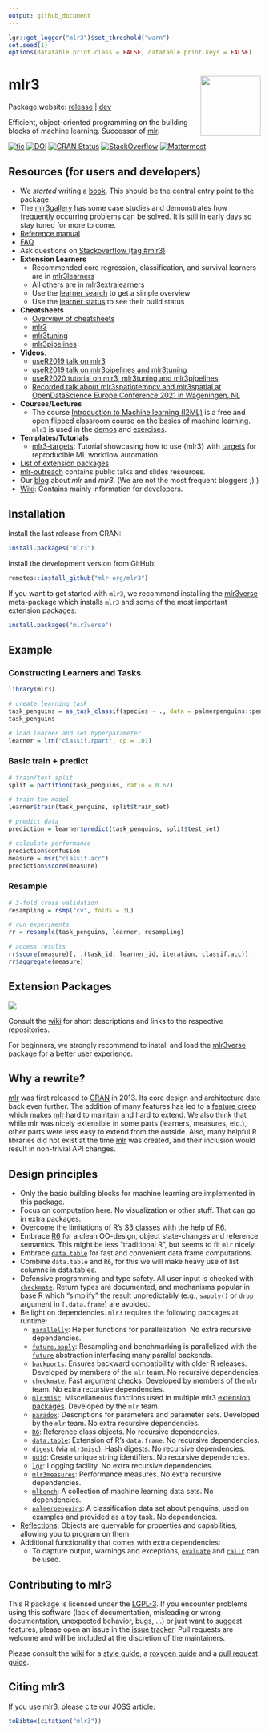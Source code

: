 ```yaml
---
output: github_document
---
```


```r
lgr::get_logger("mlr3")$set_threshold("warn")
set.seed(1)
options(datatable.print.class = FALSE, datatable.print.keys = FALSE)
```

# mlr3 <img src="man/figures/logo.png" align="right" width = "120" />

Package website: [release](https://mlr3.mlr-org.com/) | [dev](https://mlr3.mlr-org.com/dev/)

Efficient, object-oriented programming on the building blocks of machine learning.
Successor of [mlr](https://github.com/mlr-org/mlr).

<!-- badges: start -->
[![tic](https://github.com/mlr-org/mlr3/workflows/tic/badge.svg?branch=main)](https://github.com/mlr-org/mlr3/actions)
[![DOI](https://joss.theoj.org/papers/10.21105/joss.01903/status.svg)](https://doi.org/10.21105/joss.01903)
[![CRAN Status](https://www.r-pkg.org/badges/version-ago/mlr3)](https://cran.r-project.org/package=mlr3)
[![StackOverflow](https://img.shields.io/badge/stackoverflow-mlr3-orange.svg)](https://stackoverflow.com/questions/tagged/mlr3)
[![Mattermost](https://img.shields.io/badge/chat-mattermost-orange.svg)](https://lmmisld-lmu-stats-slds.srv.mwn.de/mlr_invite/)
<!-- badges: end -->

## Resources (for users and developers)

* We _started_ writing a [book](https://mlr3book.mlr-org.com/).
  This should be the central entry point to the package.
* The [mlr3gallery](https://mlr3gallery.mlr-org.com) has some case studies and demonstrates how frequently occurring problems can be solved.
  It is still in early days so stay tuned for more to come.
* [Reference manual](https://mlr3.mlr-org.com/reference/)
* [FAQ](https://github.com/mlr-org/mlr3/wiki/FAQ)
* Ask questions on [Stackoverflow (tag #mlr3)](https://stackoverflow.com/questions/tagged/mlr3)
* **Extension Learners**
  - Recommended core regression, classification, and survival learners are in [mlr3learners](https://github.com/mlr-org/mlr3learners)
  - All others are in [mlr3extralearners](https://github.com/mlr-org/mlr3extralearners)
  - Use the [learner search](https://mlr3extralearners.mlr-org.com/articles/learners/list_learners.html) to get a simple overview
  - Use the [learner status](https://mlr3extralearners.mlr-org.com/articles/learners/test_overview.html) to see their build status
* **Cheatsheets**
  - [Overview of cheatsheets](https://cheatsheets.mlr-org.com)
  - [mlr3](https://cheatsheets.mlr-org.com/mlr3.pdf)
  - [mlr3tuning](https://cheatsheets.mlr-org.com/mlr3tuning.pdf)
  - [mlr3pipelines](https://cheatsheets.mlr-org.com/mlr3pipelines.pdf)
* **Videos**:
  - [useR2019 talk on mlr3](https://www.youtube.com/watch?v=wsP2hiFnDQs)
  - [useR2019 talk on mlr3pipelines and mlr3tuning](https://www.youtube.com/watch?v=gEW5RxkbQuQ)
  - [useR2020 tutorial on mlr3, mlr3tuning and mlr3pipelines](https://www.youtube.com/watch?v=T43hO2o_nZw)
  - [Recorded talk about mlr3spatiotempcv and mlr3spatial at OpenDataScience Europe Conference 2021 in Wageningen, NL](https://av.tib.eu/media/55271)
* **Courses/Lectures**
  - The course [Introduction to Machine learning (I2ML)](https://slds-lmu.github.io/i2ml/) is a free and open flipped classroom course on the basics of machine learning. `mlr3` is used in the [demos](https://github.com/slds-lmu/lecture_i2ml/tree/master/code-demos-pdf) and [exercises](https://github.com/slds-lmu/lecture_i2ml/tree/master/exercises).
* **Templates/Tutorials**
  - [mlr3-targets](https://github.com/mlr-org/mlr3-targets): Tutorial showcasing how to use {mlr3} with [targets](https://docs.ropensci.org/targets/) for reproducible ML workflow automation.
* [List of extension packages](https://github.com/mlr-org/mlr3/wiki/Extension-Packages)
* [mlr-outreach](https://github.com/mlr-org/mlr-outreach) contains public talks and slides resources.
* Our [blog](https://mlr-org.com/) about _mlr_ and _mlr3_.
  (We are not the most frequent bloggers ;) )
* [Wiki](https://github.com/mlr-org/mlr3/wiki):
  Contains mainly information for developers.

## Installation

Install the last release from CRAN:

```r
install.packages("mlr3")
```

Install the development version from GitHub:

```r
remotes::install_github("mlr-org/mlr3")
```

If you want to get started with `mlr3`, we recommend installing the [mlr3verse](https://mlr3verse.mlr-org.com/) meta-package which installs `mlr3` and some of the most important extension packages:
```r
install.packages("mlr3verse")
```

## Example

### Constructing Learners and Tasks

```r
library(mlr3)

# create learning task
task_penguins = as_task_classif(species ~ ., data = palmerpenguins::penguins)
task_penguins

# load learner and set hyperparameter
learner = lrn("classif.rpart", cp = .01)
```

### Basic train + predict

```r
# train/test split
split = partition(task_penguins, ratio = 0.67)

# train the model
learner$train(task_penguins, split$train_set)

# predict data
prediction = learner$predict(task_penguins, split$test_set)

# calculate performance
prediction$confusion
measure = msr("classif.acc")
prediction$score(measure)
```

### Resample

```r
# 3-fold cross validation
resampling = rsmp("cv", folds = 3L)

# run experiments
rr = resample(task_penguins, learner, resampling)

# access results
rr$score(measure)[, .(task_id, learner_id, iteration, classif.acc)]
rr$aggregate(measure)
```

## Extension Packages

<a href="https://raw.githubusercontent.com/mlr-org/mlr3/main/man/figures/mlr3verse.svg?sanitize=true"><img src="man/figures/mlr3verse.svg" /></a>

Consult the [wiki](https://github.com/mlr-org/mlr3/wiki/Extension-Packages) for short descriptions and links to the respective repositories.

For beginners, we strongly recommend to install and load the [mlr3verse](https://mlr3verse.mlr-org.com/) package for a better user experience.

## Why a rewrite?

[mlr](https://github.com/mlr-org/mlr) was first released to [CRAN](https://cran.r-project.org/package=mlr) in 2013.
Its core design and architecture date back even further.
The addition of many features has led to a [feature creep](https://en.wikipedia.org/wiki/Feature_creep) which makes [mlr](https://github.com/mlr-org/mlr) hard to maintain and hard to extend.
We also think that while mlr was nicely extensible in some parts (learners, measures, etc.), other parts were less easy to extend from the outside.
Also, many helpful R libraries did not exist at the time [mlr](https://github.com/mlr-org/mlr) was created, and their inclusion would result in non-trivial API changes.

## Design principles

* Only the basic building blocks for machine learning are implemented in this package.
* Focus on computation here. No visualization or other stuff. That can go in extra packages.
* Overcome the limitations of R's [S3 classes](https://adv-r.hadley.nz/s3.html) with the help of [R6](https://cran.r-project.org/package=R6).
* Embrace [R6](https://cran.r-project.org/package=R6) for a clean OO-design, object state-changes and reference semantics. This might be less "traditional R", but seems to fit `mlr` nicely.
* Embrace [`data.table`](https://cran.r-project.org/package=data.table) for fast and convenient data frame computations.
* Combine `data.table` and `R6`, for this we will make heavy use of list columns in data.tables.
* Defensive programming and type safety.
  All user input is checked with [`checkmate`](https://cran.r-project.org/package=checkmate).
  Return types are documented, and mechanisms popular in base R which "simplify" the result unpredictably (e.g., `sapply()` or `drop` argument in `[.data.frame`) are avoided.
* Be light on dependencies. `mlr3` requires the following packages at runtime:
    - [`parallelly`](https://cran.r-project.org/package=parallelly):
      Helper functions for parallelization.
      No extra recursive dependencies.
    - [`future.apply`](https://cran.r-project.org/package=future.apply):
      Resampling and benchmarking is parallelized with the [`future`](https://cran.r-project.org/package=future) abstraction interfacing many parallel backends.
    - [`backports`](https://cran.r-project.org/package=backports):
      Ensures backward compatibility with older R releases. Developed by members of the `mlr` team.
      No recursive dependencies.
    - [`checkmate`](https://cran.r-project.org/package=checkmate):
      Fast argument checks. Developed by members of the `mlr` team.
      No extra recursive dependencies.
    - [`mlr3misc`](https://cran.r-project.org/package=mlr3misc):
      Miscellaneous functions used in multiple mlr3 [extension packages](https://github.com/mlr-org/mlr3/wiki/Extension-Packages).
      Developed by the `mlr` team.
    - [`paradox`](https://cran.r-project.org/package=paradox):
      Descriptions for parameters and parameter sets. Developed by the `mlr` team.
      No extra recursive dependencies.
    - [`R6`](https://cran.r-project.org/package=R6):
      Reference class objects.
      No recursive dependencies.
    - [`data.table`](https://cran.r-project.org/package=data.table):
      Extension of R's `data.frame`.
      No recursive dependencies.
    - [`digest`](https://cran.r-project.org/package=digest) (via `mlr3misc`):
      Hash digests.
      No recursive dependencies.
    - [`uuid`](https://cran.r-project.org/package=uuid):
      Create unique string identifiers.
      No recursive dependencies.
    - [`lgr`](https://cran.r-project.org/package=lgr):
      Logging facility.
      No extra recursive dependencies.
    - [`mlr3measures`](https://cran.r-project.org/package=mlr3measures):
      Performance measures.
      No extra recursive dependencies.
    - [`mlbench`](https://cran.r-project.org/package=mlbench):
      A collection of machine learning data sets.
      No dependencies.
    - [`palmerpenguins`](https://cran.r-project.org/package=palmerpenguins):
      A classification data set about penguins, used on examples and provided as a
      toy task.  No dependencies.
* [Reflections](https://en.wikipedia.org/wiki/Reflection_%28computer_programming%29): Objects are queryable for properties and capabilities, allowing you to program on them.
* Additional functionality that comes with extra dependencies:
    - To capture output, warnings and exceptions, [`evaluate`](https://cran.r-project.org/package=evaluate) and [`callr`](https://cran.r-project.org/package=callr) can be used.

## Contributing to mlr3

This R package is licensed under the [LGPL-3](https://www.gnu.org/licenses/lgpl-3.0.en.html).
If you encounter problems using this software (lack of documentation, misleading or wrong documentation, unexpected behavior, bugs, ...) or just want to suggest features, please open an issue in the [issue tracker](https://github.com/mlr-org/mlr3/issues).
Pull requests are welcome and will be included at the discretion of the maintainers.

Please consult the [wiki](https://github.com/mlr-org/mlr3/wiki/) for a [style guide](https://github.com/mlr-org/mlr3/wiki/Style-Guide), a [roxygen guide](https://github.com/mlr-org/mlr3/wiki/Roxygen-Guide) and a [pull request guide](https://github.com/mlr-org/mlr3/wiki/PR-Guidelines).

## Citing mlr3

If you use mlr3, please cite our [JOSS article](https://doi.org/10.21105/joss.01903):
```r
toBibtex(citation("mlr3"))
```
